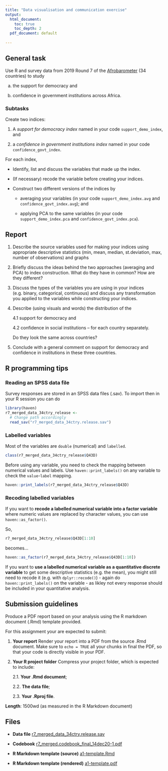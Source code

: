 ```yaml
---
title: "Data visualisation and communication exercise"
output:
  html_document:
    toc: true
    toc_depth: 2
  pdf_document: default
  
---
```


## General task 

Use R and survey data from 2019 Round 7 of the [Afrobarometer](https://www.afrobarometer.org/data/merged-data/) (34 countries) to study

a. the support for democracy and 

b. confidence in government institutions across Africa. 

### Subtasks

Create two indices:

1. A *support for democracy index* named in your code `support_demo_index`, and 

2. a *confidence in government institutions index* named in your code `confidence_govt_index`.

For each index, 

* Identify, list and discuss the variables that made up the index. 

* (If necessary) recode the variable before creating your indices.

* Construct two different versions of the indices by 

    * averaging your variables (in your code `support_demo_index.avg` and `confidence_govt_index.avg`); and
    
    * applying PCA to the same variables (in your code `support_demo_index.pca` and `confidence_govt_index.pca`).

## Report

1. Describe  the source variables  used  for  making  your indices  using  appropriate  descriptive  statistics  (min, mean, median, st.deviation, max, number of observations) and graphs

2. Briefly  discuss  the  ideas  behind  the  two  approaches  (averaging  and  PCA)  to  index  construction. What do they have in common? How are they different?

3. Discuss the types of the variables you are using in your indices (e.g. binary, categorical, continuous) and discuss any transformation you applied to the variables while constructing your indices.

4. Describe (using visuals and words) the distribution of the 

    4.1 support for democracy and 
    
    4.2 confidence  in  social  institutions  –  for  each  country  separately.  
    
    Do  they  look  the  same  across countries? 

5. Conclude with a general comment on support for democracy and confidence in institutions in these three countries. 

## R programming tips

### Reading an SPSS data file

Survey responses are stored in an SPSS data files (.sav). To import then in your R session you can do

```r
library(haven)
r7_merged_data_34ctry_release <- 
  # Change path accordingly
  read_sav("r7_merged_data_34ctry.release.sav") 
```

### Labelled variables

Most of the variables are `double` (numerical) and `labelled`.

```r
class(r7_merged_data_34ctry_release$Q43D)
```

Before using any variable, you need to check the mapping between numerical values and labels. Use `haven::print_labels()` on any variable to check the `value`-`label` mapping.

```r
haven::print_labels(r7_merged_data_34ctry_release$Q43D)
```

### Recoding labelled variables

If you want to **recode a labelled numerical variable into a factor variable** where numeric values are replaced by character values, you can use `haven::as_factor()`.

So,

```r
r7_merged_data_34ctry_release$Q43D[1:10]
```

becomes...

```r
haven::as_factor(r7_merged_data_34ctry_release$Q43D[1:10])
```

If you want to **use a labelled numerical variable as a quantitative discrete variable** to get some descriptive statistics (e.g. the mean), you might still need to recode it (e.g. with `dplyr::recode()`) - again do `haven::print_labels()` on the variable - as likley not every response should be included in your quantitative analysis. 

## Submission guidelines

Produce a PDF report based on your analysis using the R markdown document (.Rmd) template provided. 

For this assignment your are expected to submit:

1. **Your report** Render your report into a PDF from the source .Rmd document. Make sure to `echo = TRUE` all your chunks in final the PDF, so that your code is directly visible in your PDF.

2. **Your R project folder** Compress your project folder, which is expected to include:

    2.1. **Your .Rmd document**;
  
    2.2. **The data file**;
  
    2.3. **Your .Rproj file**.
    
**Length**: 1500wd (as measured in the R Markdown document)

## Files

* **Data file** [r7_merged_data_34ctry.release.sav](r7_merged_data_34ctry.release.sav)

* **Codebook** [r7_merged.codebook_final_14dec20-1.pdf](r7_merged.codebook_final_14dec20-1.pdf)

* **R Markdown template (source)** [a1-template.Rmd](a1-template.Rmd)

* **R Markdown template (rendered)** [a1-template.pdf](a1-template.pdf)